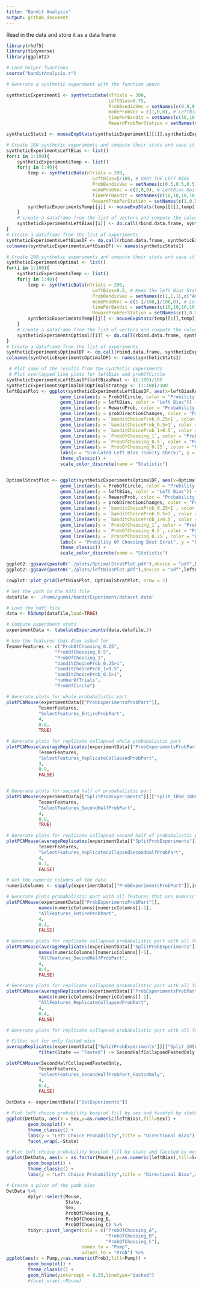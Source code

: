 ```yaml
---
title: "Bandit Analysis"
output: github_document
---
```


Read in the data and store it as a data frame

```r

library(rhdf5)
library(tidyverse)
library(ggplot2)

```


```r
# Load helper functions
source("banditAnalysis.r")

```

```r
# Generate a synthetic experiment with the function above

syntheticExperiment1 <- syntheticData(nTrials = 300,
                                      LeftBias=0.75,
                                      ProbBandicVec = setNames(c(0.8,0.8,0.8),c("AC>A","AB>A","BC>B")),
                                      modeProbVec = c(1,0,0), # LeftBias Opitmal Explorer
                                      timePerBandit = setNames(c(10,10,10,10,10,10),c("AC>A","AC>C","AB>A","AB>B","BC>B","BC>C")),
                                      RewardProbPerStation = setNames(c(1,0.5,0.25),c("A","B","C")))

syntheticStats1 <- mouseExpStats(syntheticExperiment1[[1]],syntheticExperiment1[[2]],"Synthetic Experiment Test 1")
```

```r

# Create 100 synthetic experiments and compute their stats and save it as a dataframe 
syntheticExperimentsLeftBias <- list()
for(i in 1:100){
    syntheticExperimentsTemp <- list()
    for(j in 1:40){	
        temp <- syntheticData(nTrials = 200,
                                LeftBias=i/100, # VARY THE LEFT BIAS
                                ProbBandicVec = setNames(c(0.5,0.5,0.5),c("AC>A","AB>A","BC>B")),
                                modeProbVec = c(1,0,0), # LeftBias Opitmal Explorer
                                timePerBandit = setNames(c(10,10,10,10,10,10),c("AC>A","AC>C","AB>A","AB>B","BC>B","BC>C")),
                                RewardProbPerStation = setNames(c(1,0.5,0.25),c("A","B","C")))
        syntheticExperimentsTemp[[j]] <- mouseExpStats(temp[[1]],temp[[2]],paste0("Synthetic Experiment ",i)) %>% unname()
    }
    # create a dataframe from the list of vectors and compute the column means, then add that to the list of experiments
    syntheticExperimentsLeftBias[[i]] <- do.call(rbind.data.frame, syntheticExperimentsTemp) %>% colMeans(na.rm=FALSE) %>% unlist()
}
# Create a dataframe from the list of experiments
syntheticExperimentsLeftBiasDF <- do.call(rbind.data.frame, syntheticExperimentsLeftBias) %>% readr::type_convert()
colnames(syntheticExperimentsLeftBiasDF) <- names(syntheticStats1)


```

```r

# Create 100 synthetic experiments and compute their stats and save it as a dataframe 
syntheticExperimentsOptimal <- list()
for(i in 1:100){
    syntheticExperimentsTemp <- list()
    for(j in 1:40){	
        temp <- syntheticData(nTrials = 200,
                                LeftBias=0.5, # Keep the left Bias Stable (random)
                                ProbBandicVec = setNames(c(1,1,1),c("AC>A","AB>A","BC>B")),
                                modeProbVec = c(1-i/100,i/100,0), # LeftBias Opitmal Explorer
                                timePerBandit = setNames(c(10,10,10,10,10,10),c("AC>A","AC>C","AB>A","AB>B","BC>B","BC>C")),
                                RewardProbPerStation = setNames(c(1,0.5,0.25),c("A","B","C")))
        syntheticExperimentsTemp[[j]] <- mouseExpStats(temp[[1]],temp[[2]],paste0("Synthetic Experiment ",i)) %>% unname()
    }
    # create a dataframe from the list of vectors and compute the column means, then add that to the list of experiments
    syntheticExperimentsOptimal[[i]] <- do.call(rbind.data.frame, syntheticExperimentsTemp) %>% colMeans(na.rm=FALSE) %>% unlist()
}
# Create a dataframe from the list of experiments
syntheticExperimentsOptimalDF <- do.call(rbind.data.frame, syntheticExperimentsOptimal) %>% readr::type_convert()
colnames(syntheticExperimentsOptimalDF) <- names(syntheticStats1)


```



```r
 # Plot some of the results from the synthetic experiments
 # Plot overlapped line plots for leftBias and probOfCircle
syntheticExperimentsLeftBiasDF$leftBiasReal <- (1:100)/100
syntheticExperimentsOptimalDF$OptimalStrategy <- (1:100)/100
leftBiasPlot <- ggplot(syntheticExperimentsLeftBiasDF, aes(x=leftBiasReal)) + 
                    geom_line(aes(y = ProbOfCircle, color = "Probility Of Circle")) +
                    geom_line(aes(y = leftBias, color = "Left Bias")) + 
                    geom_line(aes(y = RewardProb, color = "Probability of Getting Reward")) +
                    geom_line(aes(y = probDirectionChanges, color = "Probility of Direction Change")) +
                    geom_line(aes(y = `banditChoiceProb_0.25>1`, color = "Probility 0.25>1")) +
                    geom_line(aes(y = `banditChoiceProb_0.5>1`, color = "Probility 0.5>1")) +
                    geom_line(aes(y = `banditChoiceProb_1>0.5`, color = "Probility 1>0.5")) +
                    geom_line(aes(y = `ProbOfChoosing_1`, color = "Probility of choosing 1")) +
                    geom_line(aes(y = `ProbOfChoosing_0.5`, color = "Probility of choosing 0.5")) +
                    geom_line(aes(y = `ProbOfChoosing_0.25`, color = "Probility of choosing 0.25")) +
                    labs(x = "Simulated Left Bias (Sanity Check)", y = "Probability") +
                    theme_classic() + 
                    scale_color_discrete(name = "Statistic")


OptimalStratPlot <- ggplot(syntheticExperimentsOptimalDF, aes(x=OptimalStrategy)) + 
                    geom_line(aes(y = ProbOfCircle, color = "Probility Of Circle")) +
                    geom_line(aes(y = leftBias, color = "Left Bias")) + 
                    geom_line(aes(y = RewardProb, color = "Probability of Getting Reward")) +
                    geom_line(aes(y = probDirectionChanges, color = "Probility of Direction Change")) +
                    geom_line(aes(y = `banditChoiceProb_0.25>1`, color = "Probility of 0.25>1")) +
                    geom_line(aes(y = `banditChoiceProb_0.5>1`, color = "Probility of 0.5>1")) +
                    geom_line(aes(y = `banditChoiceProb_1>0.5`, color = "Probility of 1>0.5")) +
                    geom_line(aes(y = `ProbOfChoosing_1`, color = "Probility of choosing 1")) +
                    geom_line(aes(y = `ProbOfChoosing_0.5`, color = "Probility of choosing 0.5")) +
                    geom_line(aes(y = `ProbOfChoosing_0.25`, color = "Probility of choosing 0.25")) +
                    labs(x = "Probility Of Choosing Best Strat", y = "Probability") +
                    theme_classic() + 
                    scale_color_discrete(name = "Statistic")

ggplot2::ggsave(paste0("./plots/OptimalStratPlot.pdf"),device = "pdf",OptimalStratPlot)
ggplot2::ggsave(paste0("./plots/leftBiasPlot.pdf"),device = "pdf",leftBiasPlot)

cowplot::plot_grid(leftBiasPlot, OptimalStratPlot, nrow = 2)

```
  

```r
# Set the path to the hdf5 file
datafile <- '/home/gummi/banditExperiment/dataset.data'

# Load the hdf5 file
data <- h5dump(datafile,load=TRUE)

# Compute experiment stats
experimentData <- tabulateExperiments(data,datafile,2)

```


```r
# Use the features that Alex asked for
TesmerFeatures <- c("ProbOfChoosing_0.25",
                  "ProbOfChoosing_0.5",
                  "ProbOfChoosing_1",
                  "banditChoiceProb_0.25>1",
                  "banditChoiceProb_1>0.5",
                  "banditChoiceProb_0.5>1",
                  "numberOfTrials",
                  "ProbOfCircle")

# Generate plots for whole probabalistic part
plotPCAMouse(experimentData[["ProbExperimentsProbPart"]],
            TesmerFeatures,
            "SelectFeatures_EntireProbPart",
            4,
            0.8,
            TRUE)

# Generate plots for replicate collapsed whole probabalistic part
plotPCAMouse(averageReplicates(experimentData[["ProbExperimentsProbPart"]]),
            TesmerFeatures,
            "SelectFeatures_ReplicateCollapsedProbPart",
            3,
            0.9,
            FALSE)


# Generate plots for second half of probabalistic part
plotPCAMouse(experimentData[["SplitProbExperiments"]][["Split_1050_1800"]],
            TesmerFeatures,
            "SelectFeatures_SecondHalfProbPart",
            4,
            0.8,
            TRUE)

# Generate plots for replicate collapsed second half of probabalistic part
plotPCAMouse(averageReplicates(experimentData[["SplitProbExperiments"]][["Split_1050_1800"]]),
            TesmerFeatures,
            "SelectFeatures_ReplicateCollapsedSecondHalfProbPart",
            4,
            0.7,
            FALSE)

# Get the numeric columns of the data
numericColumns <- sapply(experimentData[["ProbExperimentsProbPart"]],is.numeric)

# Generate plots probabalistic part with all features that are numeric
plotPCAMouse(experimentData[["ProbExperimentsProbPart"]],
            names(numericColumns)[numericColumns][-1],
            "AllFeatures_EntireProbPart",
            4,
            0.4,
            FALSE)

# Generate plots for replicate collapsed probabalistic part with all features that are numeric
plotPCAMouse(averageReplicates(experimentData[["SplitProbExperiments"]][["Split_1050_1800"]]),
            names(numericColumns)[numericColumns][-1],
            "AllFeatures_SecondHalfProbPart",
            4,
            0.4,
            FALSE)

# Generate plots for replicate collapsed probabalistic part with all features that are numeric
plotPCAMouse(averageReplicates(experimentData[["ProbExperimentsProbPart"]]),
            names(numericColumns)[numericColumns][-1],
            "AllFeatures_ReplicateCollapsedProbPart",
            4,
            0.4,
            FALSE)

# Generate plots for replicate collapsed probabalistic part with all features that are numeric

# Filter out for only fasted mice
averageReplicates(experimentData[["SplitProbExperiments"]][["Split_1050_1800"]]) %>%
            filter(State == "Fasted") -> SecondHalfCollapsedFastedOnly

plotPCAMouse(SecondHalfCollapsedFastedOnly,
            TesmerFeatures,
            "SelectFeatures_SecondHalfProbPart_FastedOnly",
            4,
            0.4,
            FALSE)


```



```r

DetData <- experimentData[["DetExperiments"]]      

# Plot left choice probability boxplot fill by sex and faceted by state
ggplot(DetData, aes(x = Sex,y=as.numeric(leftBias),fill=Sex)) + 
        geom_boxplot() + 
        theme_classic() +
        labs(y = "Left Choice Probability",title = "Directional Bias") +
        facet_wrap(.~State) 

# Plot left choice probability boxplot fill by state and faceted by mouse
ggplot(DetData, aes(x = as.factor(Mouse),y=as.numeric(leftBias),fill=Sex)) + 
        geom_boxplot() + 
        theme_classic() +
        labs(y = "Left Choice Probability",title = "Directional Bias",x="Mouse")

# Create a pivot of the pumb bias
DetData %>%
        dplyr::select(Mouse,
                      State,
                      Sex,
                      ProbOfChoosing_A,
                      ProbOfChoosing_B,
                      ProbOfChoosing_C) %>%
        tidyr::pivot_longer(cols = c("ProbOfChoosing_A",
                                     "ProbOfChoosing_B",
                                     "ProbOfChoosing_C"),
                            names_to = "Pump",
                            values_to = "Prob") %>%
ggplot(aes(x = Pump,y=as.numeric(Prob),fill=Pump)) + 
        geom_boxplot() + 
        theme_classic() +
        geom_hline(yintercept = 0.33,linetype="dashed") 
        #facet_wrap(.~Mouse)



```



